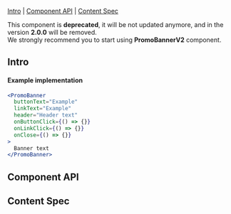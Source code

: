 
<Meta of={Stories} />

<Title>PromoBanner</Title>

[Intro](#Intro) | [Component API](#ComponentAPI) | [Content Spec](#ContentSpec)

<div style={{ width: '600px' }}>
  <Alert
    kind="warning"
    primaryButton={{
      label: 'Browse PromoBannerV2',
      handleClick: linkTo('Components/PromoBannerV2'),
    }}
  >
    This component is <b>deprecated</b>, it will be not updated anymore, and in
    the version <b>2.0.0</b> will be removed. <br />
    We strongly recommend you to start using <b>PromoBannerV2</b> component.
  </Alert>
</div>

## Intro <a id="Intro" />

<Canvas of={Stories.PromoBanner} sourceState="none" />

#### Example implementation

```jsx
<PromoBanner
  buttonText="Example"
  linkText="Example"
  header="Header text"
  onButtonClick={() => {}}
  onLinkClick={() => {}}
  onClose={() => {}}
>
  Banner text
</PromoBanner>
```

## Component API <a id="ComponentAPI" />

<ArgTypes of={Stories.PromoBanner} />

## Content Spec <a id="ContentSpec" />

<Figma
  showLink
  height="100%"
  url="https://www.figma.com/file/9FDwjR8lYvincseDkKypC4/Component-Documentations?type=design&node-id=775-66627&mode=dev"
/>
